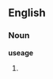 ==English==

===Noun===
'''useage'''

# {{misspelling of|usage}}

{{count page|[[Wiktionary:Page count]]}}